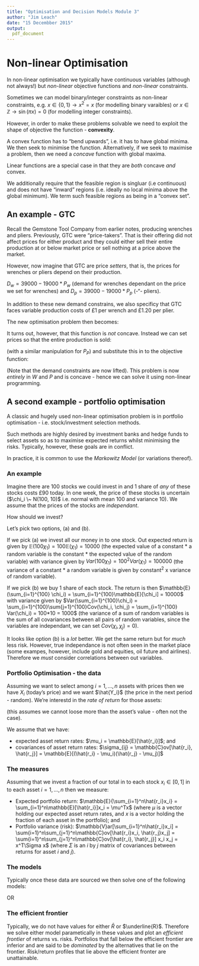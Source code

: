 ```yaml
---
title: "Optimisation and Decision Models Module 3"
author: "Jim Leach"
date: "15 Decembber 2015"
output:
  pdf_document
---
```


# Non-linear Optimisation

In non-linear optimisation we typically have continuous variables (although not always!) but _non-linear_ objective functions and _non-linear_ constraints.

Sometimes we can model binary/integer constraints as non-linear constraints, e.g. $x\in\{0, 1\} \rightarrow x^2 = x$ (for modelling binary varaibles) or $x\in\mathbb{Z}\rightarrow \sin(\pi x) = 0$ (for modelling integer constraints).

However, in order to make these problems solvable we need to exploit the shape of objective the function - __convexity__.

A convex function has to "bend upwards", i.e. it has to have global minima. We then seek to minimise the function. Alternatively, if we seek to maximise a problem, then we need a _concave_ function with global maxima.

Linear functions are a special case in that they are _both_ concave _and_ convex.

We additionally require that the feasible region is singluar (i.e continuous) and does not have "inward" regions (i.e. ideally no local minima above the global minimum). We term such feasible regions as being in a "convex set".

## An example - GTC

Recall the Gemstone Tool Company from earlier notes, producing wrenches and pliers. Previously, GTC were "price-takers". That is their offering did not affect prices for either product and they could either sell their entire production at or below market price or sell nothing at a price above the market. 

However, now imagine that GTC are price _setters_, that is, the prices for wrenches or pliers depend on their production.

$D_w = 39000 - 19000*P_w$ (demand for wrenches dependant on the price we set for wrenches) and $D_p = 39000 - 19000*P_p$ (-"- pliers).

In addition to these new demand constrains, we also specificy that GTC faces variable production costs of £1 per wrench and £1.20 per plier. 

The new optimisation problem then becomes:

\begin{equation*}
\begin{split}
\text{Profits = quantity * price: }\\
\max W.(P_w - 1.0) + P.(P_P - 1.20) \\
s.t: \\
1.5W + 1.0P \leq 27000 \\
1.0W + 1.0P \leq 21000 \\
0.3W + 0.5P \leq 9000  \\
\text{(Quantities must not exceed demand)} \\
W \leq 39000-19000*P_W \\
P \leq 39000-19000*P_P \\
W, P, P_W, P_P \geq 0
\end{split}
\end{equation*}

It turns out, however, that this function is _not_ concave. Instead we can set prices so that the entire production is sold:

\begin{equation*}
39000 - 19000P_W = W \leftrightarrow P_W = \dfrac{39000 - W}{19000}
\end{equation*}

(with a similar manipulation for $P_P$) and substitute this in to the objective function:

\begin{equation*}
\max W.(\dfrac{39000 - W}{19000} - 1.0) + P.(\dfrac{39000 - P}{19000} - 1.2)
\end{equation*}

(Note that the demand constraints are now lifted). This problem is now _entirely_ in $W$ and $P$ and is concave - hence we can solve it using non-linear programming. 

## A second example - portfolio optimisation

A classic and hugely used non-linear optimisation problem is in portfolio optimisation - i.e. stock/investment selection methods. 

Such methods are highly desired by investment banks and hedge funds to select assets so as to maximise expected returns whilst minimising the risks. Typically, however, these goals are in conflict. 

In practice, it is common to use the _Markowitz Model_ (or variations thereof).

### An example

Imagine there are 100 stocks we could invest in and 1 share of _any_ of these stocks costs £90 today. In one week, the price of these stocks is uncertain ($\chi_i \~ N(100, 10)$ i.e. normal with mean 100 and variance 10). We assume that the prices of the stocks are _independant_.

How should we invest?

Let's pick two options, (a) and (b). 


If we pick (a) we invest all our money in to one stock. Out expected return is given by $\mathbb{E}(100 \chi_1) = 100 \mathbb{E} ( \chi_1) = 10000$ (the expected value of a constant * a random variable is the constant * the expected value of the random variable) with variance given by $Var(100\chi_1) = 100^2Var(\chi_1) = 100000$ (the variance of a constant * a random variable is given by constant^2^ x variance of random variable).

If we pick (b) we buy 1 share of each stock. The return is then $\mathbb{E} (\sum_{i=1}^{100} \chi_i) = \sum_{i=1}^{100}\mathbb{E}[\chi_i] = 10000$ with variance given by $Var(\sum_{i=1}^{100}\chi_i) = \sum_{i=1}^{100}\sum{j=1}^{100}Cov(\chi_i, \chi_j) = \sum_{i=1}^{100} Var(\chi_i) = 100*10 = 1000$ (the variance of a sum of random variables is the sum of all covariances between all pairs of random variables, since the variables are independant, we can set $Cov(\chi_i, \chi_j)= 0$).

It looks like option (b) is a _lot_ better. We get the same return but for _much_ less risk. However, true independance is not often seen in the market place (some exampes, however, include gold and equities, oil future and airlines). Therefore we _must_ consider correlations between out variables.

### Portfolio Optimisation - the data

Assuming we want to select among $i = 1, ..., n$ assets with prices then we have $X_i$ (today's price) and we want $\hat{Y_i}$ (the price in the next period - random). We're interestd in the _rate of return_ for those assets:

\begin{equation*}
\hat{r_i} = \dfrac{\hat{Y_i} - Xi}{X_i} \in [-1, \infty]
\end{equation*}

(this assumes we cannot loose more than the asset's value - often not the case).

We assume that we have:

* expected asset return rates: $\mu_i = \mathbb{E}[\hat{r_i}]$; and
* covariances of asset return rates: $\sigma_{ij} = \mathbb{C}ov[\hat{r_i}, \hat{r_j}] = \mathbb{E}[(\hat{r_i} - \mu_i)(\hat{r_j} - \mu_j)]$

### The measures

Assuming that we invest a fraction of our total in to each stock $x_i \in [0, 1]$ in to each asset $i = 1, ..., n$ then we measure:

* Expected portfolio return: $\mathbb{E}{\sum_{i=1}^n\hat{r_i}x_i} = \sum_{i=1}^n\mathbb{E}[\hat{r_i}]x_i = \mu^Tx$ (where $\mu$ is a vector holding our expected asset return rates, and $x$ is a vector holding the fraction of each asset in the portfolio); and
* Portfolio variance (risk): $\mathbb{V}ar[\sum_{i=1}^n\hat{r_i}x_i] = \sum{i=1}^n\sum_{j=1}^n\mathbb{C}ov[\hat{r_i}x_i, \hat{r_j}x_j] = \sum{i=1}^n\sum_{j=1}^n\mathbb{C}ov[\hat{r_i}, \hat{r_j}] x_i x_j = x^T\Sigma x$ (where $\Sigma$ is an $i$ by $j$ matrix of covariances between returns for asset $i$ and $j$).

### The models

Typically once these data are sourced we then solve one of the following models:

\begin{equation*}
\begin{split}
\max \mu^Tx \text{ maximise returns} \\
\\
s.t: \\
\text{budget constraint (e is a vector of all 1's)} \\
e^Tx = 1 \\
\\
\text{ maximum acceptable risk} \\
x^T\Sigma x \leq \bar{R} \\
\\
\text{ no short selling} \\
x \geq 0 
\end{split}
\end{equation*}

OR

\begin{equation*}
\begin{split}
\min x^T\Sigma x \text{ minimise risk} \\
\\
s.t: \\
\text{budget constraint (e is a vector of all 1's)} \\
e^Tx = 1 \\
\\
\text{ min acceptable return} \\
\mu^Tx \geq \underline{R} \\
\\
\text{ no short selling} \\
x \geq 0 
\end{split}
\end{equation*}

### The efficient frontier

Typically, we do not have values for either $\bar{R}$ or $\underline{R}$. Therefore we solve either model parametically in these values and plot an _efficient frontier_ of returns vs. risks. Portfolios that fall below the efficient frontier are inferior and are said to be _dominated_ by the alternatives that lie on the frontier. Risk/return profiles that lie above the efficient fronter are unattainable. 




